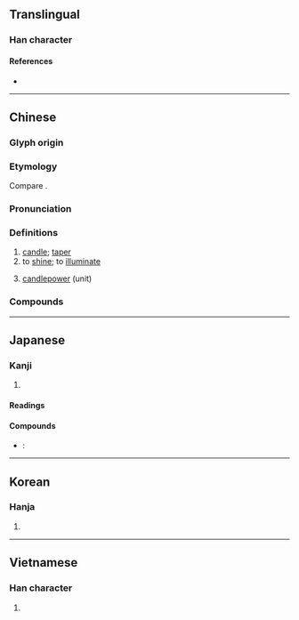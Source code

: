 {{also|烛}}
{{character info}}
==Translingual==

===Han character===
{{Han char|rn=86|rad=火|as=13|sn=17|four=96827|canj=FWLI|ids=⿰火蜀}}

====References====
* {{Han ref|kx=0685.110|dkj=19480|dj=1098.030|hdz=32241.020|uh=71ED|ud=29165|bh=C0EB|bd=49387}}

----

==Chinese==
{{zh-forms|s=烛}}

===Glyph origin===
{{Han etym}}

===Etymology===
Compare {{cog|bo|དུགས་པ||to make warm, to warm, to light}}.

===Pronunciation===
{{zh-pron
|m=zhú
|c=zuk1
|h=pfs=chuk
|md=ciók
|mn=qz:chiak/tw,xm,zz:chek/qz,tw,xm,zz:chiok
|mn_note=chiak/chek - vernacular; chiok - literary
|mn-t=zêg4
|w=4tsoq
|mc=y
|oc=y
|cat=n,v
}}

===Definitions===
{{zh-hanzi}}

# [[candle]]; [[taper]]
# to [[shine]]; to [[illuminate]]
# {{lb|zh|Taiwanese Min Nan}} [[candlepower]] (unit)

===Compounds===
{{zh-der|蠟燭|燭火|燭光|燭照|火燭|燭架|燭臺|香燭|風燭|風燭殘年}}

----

==Japanese==

===Kanji===
{{ja-kanji|grade=|rs=火13}}

# {{rfdef|ja|sort=火13}}

====Readings====
{{ja-readings
|goon=そく
|kanon=しょく
|kun=ともしび-
}}

====Compounds====
* {{ja-r|蝋燭|ろうそく}}: {{l|en|candle}}

----

==Korean==

===Hanja===
{{ko-hanja|hangeul=촉}}

# {{rfdef|ko|sort=火13}}

----

==Vietnamese==

===Han character===
{{vi-hantu|[[đuốc]], [[chúc]]|rs=火13}}

# {{rfdef|vi|sort=火13}}